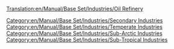 [[Translation:en/Manual/Base Set/Industries/Oil Refinery]]
{{en/Manual/Base Set/Industries/Industries|Image=[[File:en/Manual/Base Set/Industries/Oilrefinery.png]]
|name=Oil Refinery
|climates=[[en/Manual/Climates]], [[en/Manual/Climates]], [[en/Manual/Climates]].
|accepts=[[en/Manual/Base Set/Cargos/Oil]]
|produces=[[en/Manual/Base Set/Cargos/Goods]]
|notes=Can be forced to rebuild by Military jet [[en/Manual/Disasters]].  
Can only be positioned near edges of map, even using [[en/Manual/Industries|Fund New Industry]].
}}
[[Category:en/Manual/Base Set/Industries/Secondary Industries]]
[[Category:en/Manual/Base Set/Industries/Temperate Industries]]
[[Category:en/Manual/Base Set/Industries/Sub-Arctic Industries]]
[[Category:en/Manual/Base Set/Industries/Sub-Tropical Industries]]
